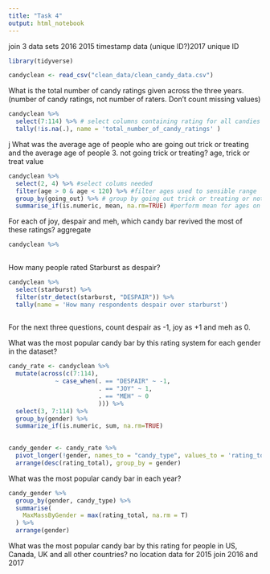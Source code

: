 ```yaml
---
title: "Task 4"
output: html_notebook
---
```

join 3 data sets
2016 2015 timestamp data (unique ID?)2017 unique ID
```r
library(tidyverse)

candyclean <- read_csv("clean_data/clean_candy_data.csv")
```


What is the total number of candy ratings given across the three years. (number of candy ratings, not number of raters. Don’t count missing values)

```r
candyclean %>% 
  select(7:114) %>% # select columns containing rating for all candies  
  tally(!is.na(.), name = 'total_number_of_candy_ratings' )
```



j
What was the average age of people who are going out trick or treating and the average age of people 3. not going trick or treating?
age, trick or treat value

```r
candyclean %>% 
  select(2, 4) %>% #select colums needed
  filter(age > 0 & age < 120) %>% #filter ages used to sensible range
  group_by(going_out) %>% # group by going out trick or treating or not
  summarise_if(is.numeric, mean, na.rm=TRUE) #perform mean for ages on each category
```


For each of joy, despair and meh, which candy bar revived the most of these ratings?
aggregate 
```r
candyclean %>% 
  
```

How many people rated Starburst as despair?
```r
candyclean %>% 
  select(starburst) %>% 
  filter(str_detect(starburst, "DESPAIR")) %>% 
  tally(name = 'How many respondents despair over starburst')
  
```


For the next three questions, count despair as -1, joy as +1 and meh as 0.


What was the most popular candy bar by this rating system for each gender in the dataset?

```r
candy_rate <- candyclean %>%
  mutate(across(c(7:114), 
             ~ case_when(. == "DESPAIR" ~ -1,
                         . == "JOY" ~ 1,
                         . == "MEH" ~ 0
                         ))) %>% 
  select(3, 7:114) %>% 
  group_by(gender) %>%
  summarize_if(is.numeric, sum, na.rm=TRUE)
  
```

```r
candy_gender <- candy_rate %>% 
  pivot_longer(!gender, names_to = "candy_type", values_to = 'rating_total') %>% 
  arrange(desc(rating_total), group_by = gender) 


```



What was the most popular candy bar in each year?
```r
candy_gender %>% 
  group_by(gender, candy_type) %>%
  summarise(
    MaxMassByGender = max(rating_total, na.rm = T)
  ) %>%
  arrange(gender)

```


What was the most popular candy bar by this rating for people in US, Canada, UK and all other countries?
no  location data for 2015
join 2016 and 2017
```r

```


